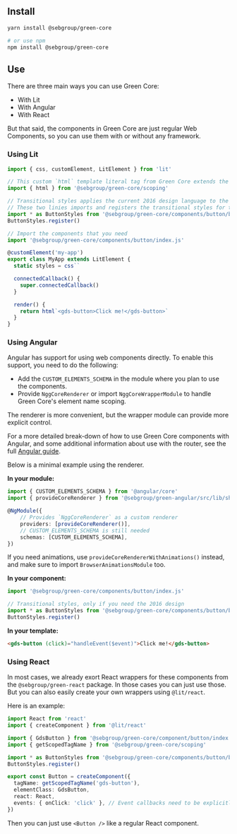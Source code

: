 
<Meta title="Get started" />

## Install

```bash
yarn install @sebgroup/green-core

# or use npm
npm install @sebgroup/green-core
```

## Use

There are three main ways you can use Green Core:

- With Lit
- With Angular
- With React

But that said, the components in Green Core are just regular Web Components, so you can use them with or without any framework.

### Using Lit

```ts
import { css, customElement, LitElement } from 'lit'

// This custom `html` template literal tag from Green Core extends the default `lit-html` tag to handle element version scoping.
import { html } from '@sebgroup/green-core/scoping'

// Transitional styles applies the current 2016 design language to the components
// These two linies imports and registers the transitional styles for the button component
import * as ButtonStyles from '@sebgroup/green-core/components/button/button.trans.styles.js'
ButtonStyles.register()

// Import the components that you need
import '@sebgroup/green-core/components/button/index.js'

@customElement('my-app')
export class MyApp extends LitElement {
  static styles = css``

  connectedCallback() {
    super.connectedCallback()
  }

  render() {
    return html`<gds-button>Click me!</gds-button>`
  }
}
```

### Using Angular

Angular has support for using web components directly. To enable this support, you need to do the following:

- Add the `CUSTOM_ELEMENTS_SCHEMA` in the module where you plan to use the components.
- Provide `NggCoreRenderer` or import `NggCoreWrapperModule` to handle Green Core's element name scoping.

The renderer is more convenient, but the wrapper module can provide more explicit control.

For a more detailed break-down of how to use Green Core components with Angular, and some additional information about use with the router, see the full [Angular guide](/docs/guides-angular--docs).

Below is a minimal example using the renderer.

**In your module:**
```ts
import { CUSTOM_ELEMENTS_SCHEMA } from '@angular/core'
import { provideCoreRenderer } from '@sebgroup/green-angular/src/lib/shared'

@NgModule({
    // Provides `NggCoreRenderer` as a custom renderer
    providers: [provideCoreRenderer()],
    // CUSTOM_ELEMENTS_SCHEMA is still needed
    schemas: [CUSTOM_ELEMENTS_SCHEMA],
})
```

If you need animations, use `provideCoreRendererWithAnimations()` instead, and make sure to import `BrowserAnimationsModule` too.

**In your component:**

```ts
import '@sebgroup/green-core/components/button/index.js'

// Transitional styles, only if you need the 2016 design
import * as ButtonStyles from '@sebgroup/green-core/components/button/button.trans.styles.js'
ButtonStyles.register()
```

**In your template:**
```html
<gds-button (click)="handleEvent($event)">Click me!</gds-button>
```

### Using React

In most cases, we already exort React wrappers for these components from the `@sebgroup/green-react` package. In those cases you can just use those. But you can also easily create your own wrappers using `@lit/react`.

Here is an example:

```ts
import React from 'react'
import { createComponent } from '@lit/react'

import { GdsButton } from '@sebgroup/green-core/component/button/index.js'
import { getScopedTagName } from '@sebgroup/green-core/scoping'

import * as ButtonStyles from '@sebgroup/green-core/components/button/button.trans.styles.js'
ButtonStyles.register()

export const Button = createComponent({
  tagName: getScopedTagName('gds-button'),
  elementClass: GdsButton,
  react: React,
  events: { onClick: 'click' }, // Event callbacks need to be explicitly mapped to DOM events
})
```

Then you can just use `<Button />` like a regular React component.
